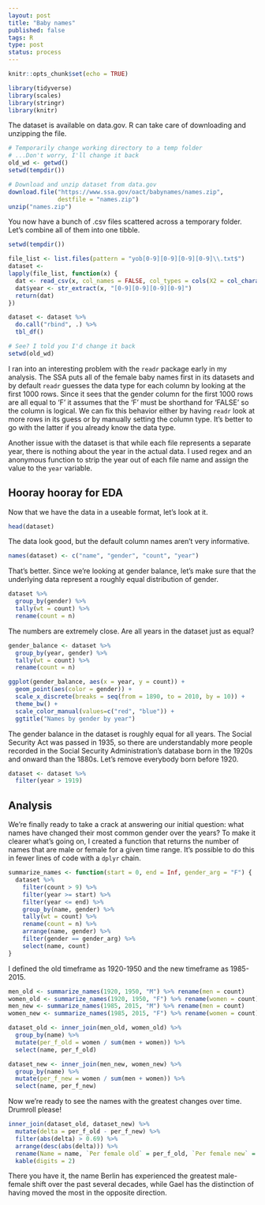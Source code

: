 ```yaml
--- 
layout: post
title: "Baby names"
published: false
tags: R
type: post
status: process
---
```




```r
knitr::opts_chunk$set(echo = TRUE)

library(tidyverse)
library(scales)
library(stringr)
library(knitr)
```

The dataset is available on data.gov. R can take care of downloading and unzipping the file.

```r

# Temporarily change working directory to a temp folder
# ...Don't worry, I'll change it back
old_wd <- getwd()
setwd(tempdir())

# Download and unzip dataset from data.gov
download.file("https://www.ssa.gov/oact/babynames/names.zip",
              destfile = "names.zip")
unzip("names.zip")

```

You now have a bunch of .csv files scattered across a temporary folder. Let's combine all of them into one tibble.

```r
setwd(tempdir())

file_list <- list.files(pattern = "yob[0-9][0-9][0-9][0-9]\\.txt$")
dataset <-
lapply(file_list, function(x) {
  dat <- read_csv(x, col_names = FALSE, col_types = cols(X2 = col_character()))
  dat$year <- str_extract(x, "[0-9][0-9][0-9][0-9]")
  return(dat)
})

dataset <- dataset %>%
  do.call("rbind", .) %>%
  tbl_df()

# See? I told you I'd change it back
setwd(old_wd)
```

I ran into an interesting problem with the `readr` package early in my analysis. The SSA puts all of the female baby names first in its datasets and by default `readr` guesses the data type for each column by looking at the first 1000 rows. Since it sees that the gender column for the first 1000 rows are all equal to 'F' it assumes that the 'F' must be shorthand for 'FALSE' so the column is logical. We can fix this behavior either by having `readr` look at more rows in its guess or by manually setting the column type. It's better to go with the latter if you already know the data type.

Another issue with the dataset is that while each file represents a separate year, there is nothing about the year in the actual data. I used regex and an anonymous function to strip the year out of each file name and assign the value to the `year` variable.

## Hooray hooray for EDA
Now that we have the data in a useable format, let's look at it.

```r
head(dataset)
```

The data look good, but the default column names aren't very informative.

```r
names(dataset) <- c("name", "gender", "count", "year")
```

That's better. Since we're looking at gender balance, let's make sure that the underlying data represent a roughly equal distribution of gender.

```r

dataset %>%
  group_by(gender) %>%
  tally(wt = count) %>%
  rename(count = n)

```
The numbers are extremely close. Are all years in the dataset just as equal?

```r
gender_balance <- dataset %>%
  group_by(year, gender) %>%
  tally(wt = count) %>%
  rename(count = n)

ggplot(gender_balance, aes(x = year, y = count)) +
  geom_point(aes(color = gender)) +
  scale_x_discrete(breaks = seq(from = 1890, to = 2010, by = 10)) +
  theme_bw() +
  scale_color_manual(values=c("red", "blue")) +
  ggtitle("Names by gender by year")

```

The gender balance in the dataset is roughly equal for all years. The Social Security Act was passed in 1935, so there are understandably more people recorded in the Social Security Administration's database born in the 1920s and onward than the 1880s. Let's remove everybody born before 1920.

```r
dataset <- dataset %>%
  filter(year > 1919)
```

## Analysis
We're finally ready to take a crack at answering our initial question: what names have changed their most common gender over the years? To make it clearer what's going on, I created a function that returns the number of names that are male or female for a given time range. It's possible to do this in fewer lines of code with a `dplyr` chain.

```r
summarize_names <- function(start = 0, end = Inf, gender_arg = "F") {
  dataset %>%
    filter(count > 9) %>%
    filter(year >= start) %>%
    filter(year <= end) %>%
    group_by(name, gender) %>%
    tally(wt = count) %>%
    rename(count = n) %>%
    arrange(name, gender) %>%
    filter(gender == gender_arg) %>%
    select(name, count)
}

```

I defined the old timeframe as 1920-1950 and the new timeframe as 1985-2015.

```r
men_old <- summarize_names(1920, 1950, "M") %>% rename(men = count)
women_old <- summarize_names(1920, 1950, "F") %>% rename(women = count)
men_new <- summarize_names(1985, 2015, "M") %>% rename(men = count)
women_new <- summarize_names(1985, 2015, "F") %>% rename(women = count)

dataset_old <- inner_join(men_old, women_old) %>%
  group_by(name) %>%
  mutate(per_f_old = women / sum(men + women)) %>%
  select(name, per_f_old)

dataset_new <- inner_join(men_new, women_new) %>%
  group_by(name) %>%
  mutate(per_f_new = women / sum(men + women)) %>%
  select(name, per_f_new)

```

Now we're ready to see the names with the greatest changes over time. Drumroll please!
```r
inner_join(dataset_old, dataset_new) %>%
  mutate(delta = per_f_old - per_f_new) %>%
  filter(abs(delta) > 0.69) %>%
  arrange(desc(abs(delta))) %>%
  rename(Name = name, `Per female old` = per_f_old, `Per female new` = per_f_new, `Change` = delta) %>%
  kable(digits = 2)
```


There you have it, the name Berlin has experienced the greatest male-female shift over the past several decades, while Gael has the distinction of having moved the most in the opposite direction.

